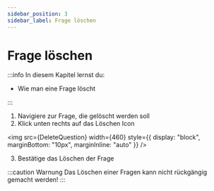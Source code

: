 ```yaml
---
sidebar_position: 3
sidebar_label: Frage löschen
---
```



# Frage löschen

:::info In diesem Kapitel lernst du:

- Wie man eine Frage löscht

:::

1. Navigiere zur Frage, die gelöscht werden soll
2. Klick unten rechts auf das Löschen Icon

<img src={DeleteQuestion} width={460} style={{ display: "block", marginBottom: "10px", marginInline: "auto" }} />

3. Bestätige das Löschen der Frage

:::caution Warnung
Das Löschen einer Fragen kann nicht rückgängig gemacht werden!
:::
